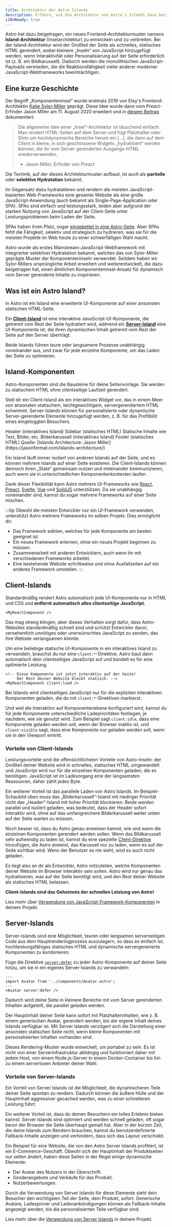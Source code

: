 ```yaml
---
title: Architektur der Astro Islands
description: Erfahre, wie die Architektur von Astro's Islands dazu beiträgt, dass Websites schnell sind.
i18nReady: true
---
```



Astro hat dazu beigetragen, ein neues Frontend-Architekturmuster namens **Island-Architektur** (Inselarchitektur) zu entwickeln und zu verbreiten. Bei der Island-Architektur wird der Großteil der Seite als schnelles, statisches HTML gerendert, wobei kleinere „Inseln“ von JavaScript hinzugefügt werden, wenn Interaktivität oder Personalisierung auf der Seite erforderlich ist (z.&nbsp;B. ein Bildkarussell). Dadurch werden die monolithischen JavaScript-Payloads vermieden, die die Reaktionsfähigkeit vieler anderer moderner JavaScript-Webframeworks beeinträchtigen.

## Eine kurze Geschichte

Der Begriff „Komponenteninsel“ wurde erstmals 2019 von Etsy's Frontend-Architektin [Katie Sylor-Miller](https://sylormiller.com/) geprägt. Diese Idee wurde dann vom Preact-Erfinder Jason Miller am 11. August 2020 erweitert und in [diesem Beitrag](https://jasonformat.com/islands-architecture/) dokumentiert.

> Die allgemeine Idee einer „Insel“-Architektur ist täuschend einfach: Man rendert HTML-Seiten auf dem Server und fügt Platzhalter oder Slots um hochdynamische Bereiche herum ein [...], die dann auf dem Client in kleine, in sich geschlossene Widgets „hydratisiert“ werden können, die ihr vom Server gerendertes Ausgangs-HTML wiederverwenden.  
> - Jason Miller, Erfinder von Preact

Die Technik, auf der dieses Architekturmuster aufbaut, ist auch als **partielle** oder **selektive Hydratation** bekannt.

Im Gegensatz dazu hydratatieren und rendern die meisten JavaScript-basierten Web-Frameworks eine gesamte Website als eine große JavaScript-Anwendung (auch bekannt als Single-Page-Application oder SPA). SPAs sind einfach und leistungsstark, leiden aber aufgrund der starken Nutzung von JavaScript auf der Client-Seite unter Leistungsproblemen beim Laden der Seite.

SPAs haben ihren Platz, sogar [eingebettet in eine Astro-Seite](/de/guides/migrate-to-astro/from-create-react-app/). Aber SPAs fehlt die Fähigkeit, selektiv und strategisch zu hydrieren, was sie für die meisten Projekte im Web heute zu einer schwerfälligen Wahl macht.

Astro wurde als erstes Mainstream-JavaScript-Webframework mit integrierter selektiver Hydratation bekannt, welches das von Sylor-Miller geprägte Muster der Komponenteninseln verwendet. Seitdem haben wir Sylor-Millers ursprüngliche Arbeit erweitert und weiterentwickelt, die dazu beigetragen hat, einen ähnlichen Komponenteninsel-Ansatz für dynamisch vom Server gerenderte Inhalte zu inspirieren.


## Was ist ein Astro Island?

In Astro ist ein Island eine erweiterte UI-Komponente auf einer ansonsten statischen HTML-Seite.

Ein [**Client-Island**](#client-islands) ist eine interaktive JavaScript-UI-Komponente, die getrennt vom Rest der Seite hydratiert wird, während ein [**Server-Island**](#server-islands) eine UI-Komponente ist, die ihren dynamischen Inhalt getrennt vom Rest der Seite auf den Server überträgt.

Beide Islands führen teure oder langsamere Prozesse unabhängig voneinander aus, und zwar für jede einzelne Komponente, um das Laden der Seite zu optimieren.

## Island-Komponenten

Astro-Komponenten sind die Bausteine für deine Seitenvorlage. Sie werden zu statischem HTML ohne clientseitige Laufzeit gerendert.

Stell dir ein Client-Island als ein interaktives Widget vor, das in einem Meer von ansonsten statischem, leichtgewichtigem, servergerendertem HTML schwimmt. Server-Islands können für personalisierte oder dynamische Server-gerenderte Elemente hinzugefügt werden, z.&nbsp;B. für das Profilbild eines eingeloggten Besuchers.

<IslandsDiagram>
  <Fragment slot="headerApp">Header (interaktives Island)</Fragment>
  <Fragment slot="sidebarApp">Sidebar (statisches HTML)</Fragment>
  <Fragment slot="main">
    Statische Inhalte wie Text, Bilder, etc.
  </Fragment>
  <Fragment slot="carouselApp">Bilder&shy;karussell (interaktives Island)</Fragment>
  <Fragment slot="footer">Footer (statisches HTML)</Fragment>
  <Fragment slot="source">Quelle: [Islands Architecture: Jason Miller](https://jasonformat.com/islands-architecture/)</Fragment>
</IslandsDiagram>

Ein Island läuft immer isoliert von anderen Islands auf der Seite, und es können mehrere Islands auf einer Seite existieren. Die Client-Islands können dennoch ihren „State“ gemeinsam nutzen und miteinander kommunizieren, auch wenn sie in unterschiedlichen Komponenten&shy;kontexten laufen.

Dank dieser Flexibilität kann Astro mehrere UI-Frameworks wie [React](https://react.dev/), [Preact](https://preactjs.com/), [Svelte](https://svelte.dev/), [Vue](https://vuejs.org/) und [SolidJS](https://www.solidjs.com/) unterstützen. Da sie unabhängig voneinander sind, kannst du sogar mehrere Frameworks auf einer Seite mischen.

:::tip
Obwohl die meisten Entwickler nur ein UI-Framework verwenden, unterstützt Astro mehrere Frameworks im selben Projekt. Dies ermöglicht dir:

- Das Framework wählen, welches für jede Komponente am besten geeignet ist.
- Ein neues Framework erlernen, ohne ein neues Projekt beginnen zu müssen.
- Zusammenarbeit mit anderen Entwicklern, auch wenn ihr mit verschiedenen Frameworks arbeitet.
- Eine bestehende Website schrittweise und ohne Ausfallzeiten auf ein anderes Framework umstellen.
:::

## Client-Islands

Standardmäßig rendert Astro automatisch jede UI-Komponente nur in HTML und CSS und **entfernt automatisch alles clientseitige JavaScript.** 

```astro title="src/pages/index.astro"
<MyReactComponent />
```

Das mag streng klingen, aber dieses Verhalten sorgt dafür, dass Astro-Websites standardmäßig schnell sind und schützt Entwickler davor, versehentlich unnötiges oder unerwünschtes JavaScript zu senden, das ihre Website verlangsamen könnte.

Um eine beliebige statische UI-Komponente in ein interaktives Island zu verwandeln, brauchst du nur eine `client:*`-Direktive. Astro baut dann automatisch dein clientseitiges JavaScript auf und bündelt es für eine optimierte Leistung.

```astro title="src/pages/index.astro" ins="client:load"
<!-- Diese Komponente ist jetzt interaktiv auf der Seite! 
     Der Rest deiner Website bleibt statisch. -->
<MyReactComponent client:load />
```

Bei Islands wird clientseitiges JavaScript nur für die expliziten interaktiven Komponenten geladen, die du mit `client:*`-Direktiven markierst.

Und weil die Interaktion auf Komponentenebene konfiguriert wird, kannst du für jede Komponente unterschiedliche Ladeprioritäten festlegen, je nachdem, wie sie genutzt wird. Zum Beispiel sagt `client:idle`, dass eine Komponente geladen werden soll, wenn der Browser inaktiv ist, und `client:visible` sagt, dass eine Komponente nur geladen werden soll, wenn sie in den Viewport eintritt.

### Vorteile von Client-Islands

Leistungsvorteile sind die offensichtlichsten Vorteile von Astro-Inseln: der Großteil deiner Website wird in schnelles, statisches HTML umgewandelt und JavaScript wird nur für die einzelnen Komponenten geladen, die es benötigen. JavaScript ist im Ladevorgang eine der langsamsten Ressourcen, daher zählt jedes Byte.

Ein weiterer Vorteil ist das parallele Laden von Astro Islands. Im Beispiel-Schaubild oben muss das „Bilderkarussell“-Island mit niedriger Priorität nicht das „Header“-Island mit hoher Priorität blockieren. Beide werden parallel und isoliert geladen, was bedeutet, dass der Header sofort interaktiv wird, ohne auf das umfangreichere Bilderkarussell weiter unten auf der Seite warten zu müssen.

Noch besser ist, dass du Astro genau anweisen kannst, wie und wann die einzelnen Komponenten gerendert werden sollen. Wenn das Bildkarussell sehr aufwendig zu laden ist, kannst du eine spezielle [Client-Direktive](/de/reference/directives-reference/#client-directives) hinzufügen, die Astro anweist, das Karussell nur zu laden, wenn es auf der Seite sichtbar wird. Wenn der Benutzer es nie sieht, wird es auch nicht geladen.

Es liegt also an dir als Entwickler, Astro mitzuteilen, welche Komponenten deiner Website im Browser interaktiv sein sollen. Astro wird nur genau das hydratisieren, was auf der Seite benötigt wird, und den Rest deiner Website als statisches HTML belassen.

**Client-Islands sind das Geheimnis der schnellen Leistung von Astro!**

<ReadMore>Lies mehr über [Verwendung von JavaScript-Framework-Komponenten](/de/guides/framework-components/) in deinem Projekt.</ReadMore>

## Server-Islands

Server-Islands sind eine Möglichkeit, teuren oder langsamen serverseitigen Code aus dem Hauptrenderingprozess auszulagern, so dass es einfach ist, hochleistungsfähiges statisches HTML und dynamische servergenerierte Komponenten zu kombinieren.

Füge die Direktive [`server:defer`](/de/reference/directives-reference/#server-directives) zu jeder Astro-Komponente auf deiner Seite hinzu, um sie in ein eigenes Server-Islands zu verwandeln:

```astro title="src/pages/index.astro" "server:defer"
---
import Avatar from '../components/Avatar.astro';
---
<Avatar server:defer />
```

Dadurch wird deine Seite in kleinere Bereiche mit vom Server gerenderten Inhalten aufgeteilt, die parallel geladen werden.

Der Hauptinhalt deiner Seite kann sofort mit Platzhalterinhalten, wie z. B. einem generischen Avatar, gerendert werden, bis der eigene Inhalt deines Islands verfügbar ist. Mit Server Islands verzögert sich die Darstellung einer ansonsten statischen Seite nicht, wenn kleine Komponenten mit personalisierten Inhalten vorhanden sind.

Dieses Rendering-Muster wurde entwickelt, um portabel zu sein. Es ist nicht von einer Serverinfrastruktur abhängig und funktioniert daher mit jedem Host, von einem Node.js-Server in einem Docker-Container bis hin zu einem serverlosen Anbieter deiner Wahl.

### Vorteile von Server-Islands

Ein Vorteil von Server Islands ist die Möglichkeit, die dynamischeren Teile deiner Seite spontan zu rendern. Dadurch können die äußere Hülle und der Hauptinhalt aggressiver gecached werden, was zu einer schnelleren Leistung führt.

Ein weiterer Vorteil ist, dass du deinen Besuchern ein tolles Erlebnis bieten kannst. Server Islands sind optimiert und werden schnell geladen, oft sogar bevor der Browser die Seite überhaupt gemalt hat. Aber in der kurzen Zeit, die deine Islands zum Rendern brauchen, kannst du benutzerdefinierte Fallback-Inhalte anzeigen und verhindern, dass sich das Layout verschiebt.

Ein Beispiel für eine Website, die von den Astro Server Islands profitiert, ist ein E-Commerce-Geschäft. Obwohl sich der Hauptinhalt der Produktseiten nur selten ändert, haben diese Seiten in der Regel einige dynamische Elemente:

- Der Avatar des Nutzers in der Überschrift.
- Sonderangebote und Verkäufe für das Produkt.
- Nutzerbewertungen.

Durch die Verwendung von Server Islands für diese Elemente sieht dein Besucher den wichtigsten Teil der Seite, dein Produkt, sofort. Generische Avatare, Ladespinner und Ladenankündigungen können als Fallback-Inhalte angezeigt werden, bis die personalisierten Teile verfügbar sind.

<ReadMore>Lies mehr über die [Verwendung von Server Islands](/de/guides/server-islands/) in deinem Projekt.</ReadMore>
